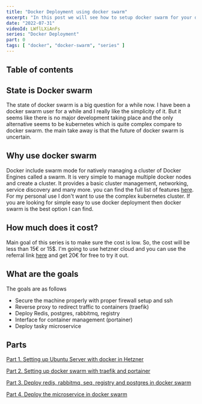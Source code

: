 ```yaml
---
title: "Docker Deployment using docker swarm"
excerpt: "In this post we will see how to setup docker swarm for your development environment."
date: "2022-07-31"
videoId: LWflLXiAnFs
series: "Docker Deployment"
part: 0
tags: [ "docker", "docker-swarm", "series" ]
---
```

## Table of contents

## State is Docker swarm

The state of docker swarm is a big question for a while now. I have been a docker swarm user for a while and I really like the simplicity of it. But it seems like there is no major development taking place and the only alternative seems to be kubernetes which is quite complex compare to docker swarm. the main take away is that the future of docker swarm is uncertain.

## Why use docker swarm

Docker include swarm mode for natively managing a cluster of Docker Engines called a swarm. It is very simple to manage multiple docker nodes and create a cluster. It provides a basic cluster management, networking, service discovery and many more. you can find the full list of features [here](https://docs.docker.com/engine/swarm/#feature-highlights). For my personal use I don't want to use the complex kubernetes cluster. If you are looking for simple easy to use docker deployment then docker swarm is the best option I can find.

## How much does it cost?

Main goal of this series is to make sure the cost is low. So, the cost will be less than 15€ or 15$. I'm going to use hetzner cloud and you can use the referral link [here](https://hetzner.cloud/?ref=ENhA4rCZ5JUM) and get 20€ for free to try it out.

## What are the goals

The goals are as follows

- Secure the machine properly with proper firewall setup and ssh
- Reverse proxy to redirect traffic to containers (traefik)
- Deploy Redis, postgres, rabbitmq, registry
- Interface for container management (portainer)
- Deploy tasky microservice

## Parts

[Part 1. Setting up Ubuntu Server with docker in Hetzner](/posts/part-1-setup-docker-with-ubuntu-server-in-hetzner)

[Part 2. Setting up docker swarm with traefik and portainer](/posts/part-2-setup-docker-swarm-with-traefik-and-portainer)

[Part 3. Deploy redis, rabbitmq, seq, registry and postgres in docker swarm](/posts/part-3-deploy-registry-redis-rabitmq-postgresql-in-docker)

[Part 4. Deploy the microservice in docker swarm](/posts/part-4-prepare-and-deploy-microservice-in-docker)